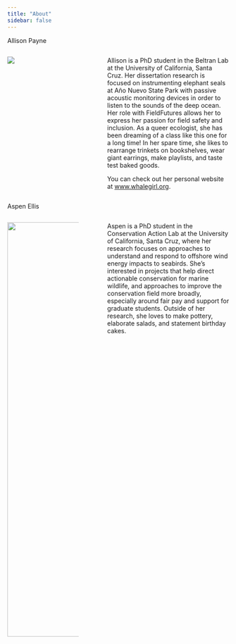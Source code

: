 ```yaml
---
title: "About"
sidebar: false
---
```


[Allison Payne]{.custom-subtitle}

::: columns
::: {.column width="35%"}
![](/img/allisonheadshot.JPEG)
:::

::: {.column width="5%"}
:::

::: {.column width="60%"}
Allison is a PhD student in the Beltran Lab at the University of California, Santa Cruz. Her dissertation research is focused on instrumenting elephant seals at Año Nuevo State Park with passive acoustic monitoring devices in order to listen to the sounds of the deep ocean. Her role with FieldFutures allows her to express her passion for field safety and inclusion. As a queer ecologist, she has been dreaming of a class like this one for a long time! In her spare time, she likes to rearrange trinkets on bookshelves, wear giant earrings, make playlists, and taste test baked goods.

You can check out her personal website at [www.whalegirl.org](www.whalegirl.org).
:::
:::

[Aspen Ellis]{.custom-subtitle}

::: columns
::: {.column width="35%"}
![](images/Ellis_UCSC_headshot_small.jpeg){width="941"}
:::

::: {.column width="5%"}
:::

::: {.column width="60%"}
Aspen is a PhD student in the Conservation Action Lab at the University of California, Santa Cruz, where her research focuses on approaches to understand and respond to offshore wind energy impacts to seabirds. She's interested in projects that help direct actionable conservation for marine wildlife, and approaches to improve the conservation field more broadly, especially around fair pay and support for graduate students. Outside of her research, she loves to make pottery, elaborate salads, and statement birthday cakes. 
:::
:::
